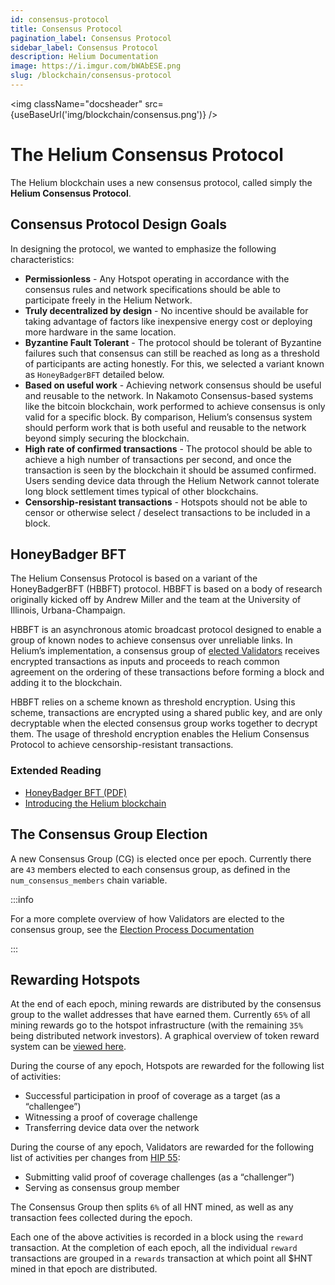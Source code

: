 ```yaml
---
id: consensus-protocol
title: Consensus Protocol
pagination_label: Consensus Protocol
sidebar_label: Consensus Protocol
description: Helium Documentation
image: https://i.imgur.com/bWAbESE.png
slug: /blockchain/consensus-protocol
---
```



<img className="docsheader" src={useBaseUrl('img/blockchain/consensus.png')} />

# The Helium Consensus Protocol

The Helium blockchain uses a new consensus protocol, called simply the **Helium Consensus
Protocol**.

## Consensus Protocol Design Goals

In designing the protocol, we wanted to emphasize the following characteristics:

- **Permissionless** - Any Hotspot operating in accordance with the consensus rules and network
  specifications should be able to participate freely in the Helium Network.
- **Truly decentralized by design** - No incentive should be available for taking advantage of
  factors like inexpensive energy cost or deploying more hardware in the same location.
- **Byzantine Fault Tolerant** - The protocol should be tolerant of Byzantine failures such that
  consensus can still be reached as long as a threshold of participants are acting honestly. For
  this, we selected a variant known as `HoneyBadgerBFT` detailed below.
- **Based on useful work** - Achieving network consensus should be useful and reusable to the
  network. In Nakamoto Consensus-based systems like the bitcoin blockchain, work performed to
  achieve consensus is only valid for a specific block. By comparison, Helium’s consensus system
  should perform work that is both useful and reusable to the network beyond simply securing the
  blockchain.
- **High rate of confirmed transactions** - The protocol should be able to achieve a high number of
  transactions per second, and once the transaction is seen by the blockchain it should be assumed
  confirmed. Users sending device data through the Helium Network cannot tolerate long block
  settlement times typical of other blockchains.
- **Censorship-resistant transactions** - Hotspots should not be able to censor or otherwise select
  / deselect transactions to be included in a block.

## HoneyBadger BFT

The Helium Consensus Protocol is based on a variant of the HoneyBadgerBFT (HBBFT) protocol. HBBFT is
based on a body of research originally kicked off by Andrew Miller and the team at the University of
Illinois, Urbana-Champaign.

HBBFT is an asynchronous atomic broadcast protocol designed to enable a group of known nodes to
achieve consensus over unreliable links. In Helium’s implementation, a consensus group of
[elected Validators](https://explorer-beta.helium.com/validators) receives encrypted transactions as
inputs and proceeds to reach common agreement on the ordering of these transactions before forming a
block and adding it to the blockchain.

HBBFT relies on a scheme known as threshold encryption. Using this scheme, transactions are
encrypted using a shared public key, and are only decryptable when the elected consensus group works
together to decrypt them. The usage of threshold encryption enables the Helium Consensus Protocol to
achieve censorship-resistant transactions.

### Extended Reading

- [HoneyBadger BFT (PDF)](https://eprint.iacr.org/2016/199.pdf)
- [Introducing the Helium blockchain](https://blog.helium.com/introducing-the-helium-blockchain-dc2f8997083c)

## The Consensus Group Election

A new Consensus Group \(CG\) is elected once per epoch. Currently there are `43` members elected to
each consensus group, as defined in the `num_consensus_members` chain variable.

:::info

For a more complete overview of how Validators are elected to the consensus group, see the
[Election Process Documentation](/mine-hnt/validators/penalties/#the-election-process)

:::

## Rewarding Hotspots

At the end of each epoch, mining rewards are distributed by the consensus group to the wallet
addresses that have earned them. Currently `65%` of all mining rewards go to the hotspot
infrastructure \(with the remaining `35%` being distributed network investors\). A graphical
overview of token reward system can be [viewed here](https://www.helium.com/tokens).

During the course of any epoch, Hotspots are rewarded for the following list of activities:

- Successful participation in proof of coverage as a target \(as a “challengee”\)
- Witnessing a proof of coverage challenge
- Transferring device data over the network

During the course of any epoch, Validators are rewarded for the following list of activities per
changes from [HIP 55](https://github.com/helium/HIP/blob/main/0055-validator-challenges.md):

- Submitting valid proof of coverage challenges \(as a “challenger”\)
- Serving as consensus group member

The Consensus Group then splits `6%` of all HNT mined, as well as any transaction fees collected
during the epoch.

Each one of the above activities is recorded in a block using the `reward` transaction. At the
completion of each epoch, all the individual `reward` transactions are grouped in a `rewards`
transaction at which point all $HNT mined in that epoch are distributed.
